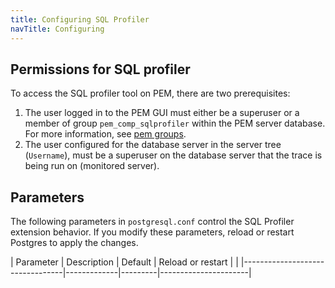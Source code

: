 ```yaml
---
title: Configuring SQL Profiler
navTitle: Configuring
---
```



## Permissions for SQL profiler

To access the SQL profiler tool on PEM, there are two prerequisites:

1. The user logged in to the PEM GUI must either be a superuser or a member of group `pem_comp_sqlprofiler` within the PEM server database. For more information, see [pem groups](/pem/latest/managing_pem_server/#using-pem-predefined-roles-to-manage-access-to-pem-functionality).
1. The user configured for the database server in the server tree (`Username`), must be a superuser on the database server that the trace is being run on (monitored server).

## Parameters

The following parameters in `postgresql.conf` control the SQL Profiler extension behavior. If you modify these parameters, reload or restart Postgres to apply the changes.

| Parameter                    | Description | Default | Reload or restart  |                                                                                                                                                                                                                                                |
|---------------------------------|-------------|---------|----------------------|